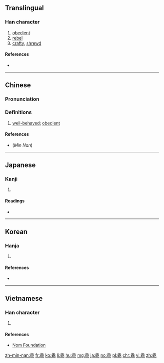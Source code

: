 ==Translingual==

===Han character===
{{Han char|rn=4|rad=丿|as=07|sn=8|four=20111|canj=HJLP|ids=⿻千北}}

# [[obedient]]
# [[rebel]]
# [[crafty]], [[shrewd]]

====References====
* {{Han ref|kx=0083.030|dkj=00149|dj=0166.260|hdz=10038.180|uh=4E56|ud=20054|bh=A8C4|bd=43204}}

----

==Chinese==
{{zh-forms}}

===Pronunciation===
{{zh-pron
|m=guāi
|c=gwaai1
|h=
|mn=koai
|w=
|mc=y
|oc=y
|ma=
|cat=a
}}

===Definitions===
{{zh-hanzi}}

# [[well-behaved]]; [[obedient]]
#: {{zh-usex|你 個 仔 真係 好 乖。|Your son is very '''well-behaved'''.|C}}

====References====
*(''Min Nan'') {{thcwd|3534}}

----

==Japanese==

===Kanji===
{{ja-kanji|grade=|rs=丿07}}

# {{defn|lang=ja|sort=丿07}}

====Readings====
* {{ja-readings|on=[[かい]] (kai)|kun=[[もどる]] (modoru), [[そむく]] (somuku)}}

----

==Korean==

===Hanja===
{{ko-hanja|hangeul=괴|rv=goe|mr=koe|y=koy|eumhun=어그러질|ehrv=eogeureojil|ehmr=ǒgǔrǒjil|ehy=}}

# {{defn|lang=ko|sort=丿07}}

====References====
* {{Hanja ref|nav=8170}}

----

==Vietnamese==

===Han character===
{{vi-readings|rs=丿07| hanviet = [[quai]], [[quay]]}}

# {{defn|lang=vi|sort=丿07}}

====References====
*[http://nomfoundation.org/common/nom_details.php?codepoint=4e56 Nom Foundation]

[[zh-min-nan:乖]]
[[fr:乖]]
[[ko:乖]]
[[li:乖]]
[[hu:乖]]
[[mg:乖]]
[[ja:乖]]
[[no:乖]]
[[pl:乖]]
[[chr:乖]]
[[vi:乖]]
[[zh:乖]]
